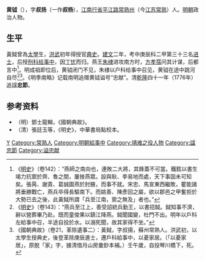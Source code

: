 {{Otheruses|other=名为黄钺的其他人物|黄钺}}
{{Otheruses|other=名为黄忠节的其他人物|黄忠节}}
{{明清人物信息框
| 姓名 = 黃鉞
| 原名 = 
| 圖片名稱= Huang Yue.png
| 圖片大小 = 200px
| 圖片說明 = 清《吳郡名賢圖傳贊》卷四載《黃忠節像》
| 最高職務 = 刑科給事中
| 屆數 = 
| 國家 = 大明
| 前任 = 
| 繼任 = 
| 爵位 =
| 籍貫 = [[江南行省|江南行省]][[平江路|平江路]][[常熟州|常熟州]]
| 族裔 = 漢族
| 旗籍 = 
| 字號 = 字叔杨
| 諡號 = 忠節（清乾隆年間追諡）
| 出生日期 = 生年不詳
| 出生地點 = [[常熟州|常熟州]]
| 逝世日期 = [[明|明]][[建文|建文]]四年（1402年）
| 逝世地點 = [[常熟州|常熟州]]
| 墓葬 = 
| 配偶 =
| 親屬 = 
| 出身 = 
*建文二年庚辰科進士出身
| 經歷 = 
| 著作 =
}}

'''黄钺'''（{{bd|？||1402年|catIdx=}}），字'''叔扬'''（一作'''叔杨'''），[[江南行省|江南行省]][[平江路|平江路]][[常熟州|常熟州]]（今[[江苏|江苏]][[常熟|常熟]]）人。[[明朝|明朝]]政治人物。

==生平==
黃鉞曾為[[太學|太學]]生，[[洪武|洪武]]初年得授官[[典史|典史]]。[[建文|建文]]二年，考中庚辰科二甲第三十三名[[进士|进士]]，后授[[刑科|刑科]][[给事中|给事中]]，因[[丁忧|丁忧]]而归。燕王[[朱棣|朱棣]]进攻南方时，[[方孝孺|方孝孺]]问其计谋，后都言中<ref>《[[明史|明史]]》（卷142）：“燕師之南向也，連敗二大將，其鋒蓋不可當。鐵鉉以書生竭力抗禦於齊、魯之間，屢挫燕眾。設與耿、李易地而處，天下事固未可知矣。張昺、謝貴、葛誠圖燕於肘腋，而事不就。宋忠、馬宣東西繼敗，瞿能諸將垂勝戰亡，燕兵卒得長驅南下。而姚善、陳彥回之屬，欲以郡邑之甲奮拒於大勢已去之後，此黃鉞所謂「兵至江南，禦之無及」者也。”</ref>。明成祖即位后，黄钺闭门不见，朱棣以户科给事中召见，黄钺在途中跳河自尽<ref>《[[明史|明史]]》（卷143）：“燕兵至江上，善受詔統兵勤王，以書招鉞。鉞知事不濟，辭以營葬畢乃赴。既而童俊果以鎮江降燕。鉞聞國變，杜門不出。明年以戶科左給事中召，半途自投於水。以溺死聞，故其家得不坐。”</ref><ref>《國朝典故》（卷21，革除遺事二）：黃鉞，字叔揚，蘇州常熟人。洪武初，以太學生授典史，後登革除庚辰進士，遷戶科給事中，以憂家居。（「以憂家居」，原脫「家」字，據清借月山房彙鈔本補。）壬午歲，自投琴川橋下，死。</ref>。《明季南略》记载南明追赠黄钺谥号“忠献”。清[[乾隆|乾隆]]四十一年（1776年）追諡'''忠節'''。

== 参考资料 ==
{{wikisource|明史/卷143}}
{{reflist}}
*（明）鄧士龍輯，《國朝典故》。
*（清）張廷玉等，《明史》，中華書局點校本。

{{建文二年庚辰科殿試金榜}}

{{Authority control}}

{{DEFAULTSORT:Huang黃}}
[[Category:黃姓|Y]]
[[Category:常熟人|Category:常熟人]]
[[Category:明朝給事中|Category:明朝給事中]]
[[Category:靖难之役人物|Category:靖难之役人物]]
[[Category:諡忠節|Category:諡忠節]]
[[Category:谥忠献|Category:谥忠献]]